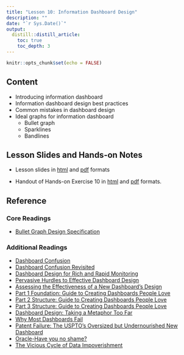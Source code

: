```yaml
---
title: "Lesson 10: Information Dashboard Design"
description: ""
date: "`r Sys.Date()`"
output:
  distill::distill_article:
    toc: true
    toc_depth: 3
---
```


```r
knitr::opts_chunk$set(echo = FALSE)
```

## Content

+ Introducing information dashboard
+ Information dashboard design best practices
+ Common mistakes in dashboard design
+ Ideal graphs for information dashboard
    + Bullet graph
    + Sparklines
    + Bandlines

## Lesson Slides and Hands-on Notes 

- Lesson slides in [html](../lesson/Lesson10/Lesson10-Dashboard.html) and [pdf](../lesson/Lesson10/Lesson10-Dashboard.pdf) formats

- Handout of Hands-on Exercise 10 in [html](../Hands-on_Ex/Hands-on_Ex07/Hands-on_Ex07.html) and [pdf](../Hands-on_Ex/Hands-on_Ex07/Hands-on_Ex07.pdf) formats.


## Reference

### Core Readings

+ [Bullet Graph Design Specification](http://www.perceptualedge.com/articles/misc/Bullet_Graph_Design_Spec.pdf)

### Additional Readings

+ [Dashboard Confusion](http://www.perceptualedge.com/articles/ie/dashboard_confusion.pdf)
+ [Dashboard Confusion Revisited](http://www.perceptualedge.com/articles/visual_business_intelligen ce/dboard_confusion_revisited.pdf)
+ [Dashboard Design for Rich and Rapid Monitoring](http://www.perceptualedge.com/articles/visual_business_intelligence/dd_for_rapid_monitoring.pdf)
+ [Pervasive Hurdles to Effective Dashboard Design](http://www.perceptualedge.com/articles/visual_business_intelligence/pervasive_hurdles_to_dd.pdf)
+ [Assessing the Effectiveness of a New Dashboard’s Design](http://www.perceptualedge.com/blog/?p=672)
+ [Part 1 Foundation: Guide to Creating Dashboards People Love](http://bit.ly/30Days-DashboardLove1)
+ [Part 2 Structure: Guide to Creating Dashboards People Love](http://bit.ly/30Days-DashboardLove2) 
+ [Part 3 Structure: Guide to Creating Dashboards People Love](http://bit.ly/30Days-DashboardLove3)
+ [Dashboard Design: Taking a Metaphor Too Far](http://www.perceptualedge.com/articles/dmreview/dashboard_design.pdf)
+ [Why Most Dashboards Fail](http://www.perceptualedge.com/articles/misc/WhyMostDashboardsFail.pdf) 
+ [Patent Failure: The USPTO’s Oversized but Undernourished New Dashboard](http://www.perceptualedge.com/blog/?p=832)
+ [Oracle-Have you no shame?](http://www.perceptualedge.com/blog/?p=784)
+ [The Vicious Cycle of Data Impoverishment](http://www.perceptualedge.com/blog/?p=756)





